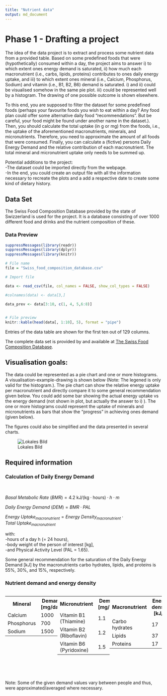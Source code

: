 ```yaml
---
title: "Nutrient data"
output: md_document
---
```


# Phase 1 - Drafting a project

The idea of the data project is to extract and process some nutrient data from a provided table.
Based on some predefined foods that were (hypothetically) consumed within a day, the project aims to answer i) to which extent ones energy demand is saturated, ii) how much each macronutrient (i.e., carbs, lipids, proteins) contributes to ones daily energy uptake, and iii) to which extent ones mineral (i.e., Calcium, Phosphorus, Sodium) and vitamin (i.e., B1, B2, B6) demand is saturated. 
i) and ii) could be visualised somehow in the same pie plot. iii) could be represented well by a histogram. The drawing of one possible outcome is shown elsewhere.

To this end, you are supposed to filter the dataset for some predefined foods (perhaps your favourite foods you wish to eat within a day? Any food plan could offer some alternative daily food "recommendations". But be careful, your food might be found under another name in the dataset.). 
Then, you should calculate the total uptake (in g or mg) from the foods, i.e., the uptake of the aforementioned macronutrients, minerals, and micronutrients. Therefore, you need to approximate the amount of all foods that were consumed.
Finally, you can calculate a (fictive) persons Daily Energy Demand and the relative contribution of each macronutrient. The total mineral and micronutrient uptake only needs to be summed up. 

Potential additions to the project: \
-The dataset could be imported directly from the webpage. \
-In the end, you could create an output file with all the information necessary to recreate the plots and a add a respective date to create some kind of dietary history.

## Data Set

The Swiss Food Composition Database provided by the state of Swizzerland is used for the project. It is a database consisting of over 1000 different food and drinks and the nutrient composition of these.

### Data Preview

```r
suppressMessages(library(readr))
suppressMessages(library(dplyr))
suppressMessages(library(knitr))

# File name
file = "Swiss_food_composition_database.csv"

# Import file

data <- read_csv(file, col_names = FALSE, show_col_types = FALSE)

#colnames(data) <- data[3,]

data_prev <- data[3:10, c(1, 4, 5,6:8)]
  

# File preview
knitr::kable(head(data[, 1:10], 5), format = "pipe")
```


Entries of the data table are shown for the first ten out of 129 columns.

The complete data set is provided by and available at [The Swiss Food Composition Database](https://naehrwertdaten.ch/en/downloads/).

## Visualisation goals:
The data could be represented as a pie chart and one or more histograms. A visualisation-example-drawing is shown below (Note: The legened is only valid for the histogram.).
The pie chart can show the relative energy uptake per macronutrient and directly compare it to some general recommendation given below. You could add some bar showing the actual energy uptake vs the energy demand (not shown in plot, but actually the answer to i) ).
The one or more histograms could represent the uptake of minerals and micronutrients as bars that show the "progress" in achieving ones demand (given below). 

The figures could also be simplified and the data presented in several charts. 

  

![Lokales Bild](SketchOfAPlot.jpeg "Lokale Datei")

## Required information
### Calculation of Daily Energy Demand
\

$Basal \ Metabolic \ Rate \ (BMR) =  4.2 \ \mathrm{kJ/(kg \cdot hours)} \cdot h \cdot m$

$Daily \ Energy \ Demand \ (DEM) =  BMR \cdot PAL$

$Energy \ Uptake_{macronutrient} = Energy \ Density_{macronutrient} \cdot Total \ Uptake_{macronutrient}$

with: \
-hours of a day h (= 24 hours), \
-body weight of the person of interest [kg], \
-and Physical Activity Level (PAL = 1.65).



Some general recommendation for the saturation of the Daily Energy Demand [kJ] by the macronutrients carbo hydrates, lipids, and proteins is 55%, 30%, and 15%, respectively. 

### Nutrient demand and energy density
<div style="display: flex; justify-content: space-between;">
<!-- Erste Tabelle -->
<table>
  <tr>
    <th>Mineral</th>
    <th>Demand [mg/day]</th>
  </tr>
  <tr><td>Calcium</td><td>1000</td></tr>
  <tr><td>Phosphorus</td><td>700</td></tr>
  <tr><td>Sodium</td><td>1500</td></tr>
</table>

<!-- Zweite Tabelle -->
<table>
  <tr>
    <th>Micronutrient</th>
    <th>Demand [mg/day]</th>
  </tr>
  <tr><td>Vitamin B1 (Thiamine)</td><td>1.1</td></tr>
  <tr><td>Vitamin B2 (Riboflavin)</td><td>1.2</td></tr>
  <tr><td>Vitamin B6 (Pyridoxine)</td><td>1.5</td></tr>
</table>

<!-- Dritte Tabelle -->
<table>
  <tr>
    <th>Macronutrient</th>
    <th>Energy density [kJ/g]</th>
  </tr>
  <tr><td>Carbo hydrates</td><td>17</td></tr>
  <tr><td>Lipids</td><td>37</td></tr>
  <tr><td>Proteins</td><td>17</td></tr>
</table>

</div>

\
\
\
Note: Some of the given demand values vary between people and thus, were approximated/averaged where necessary.

